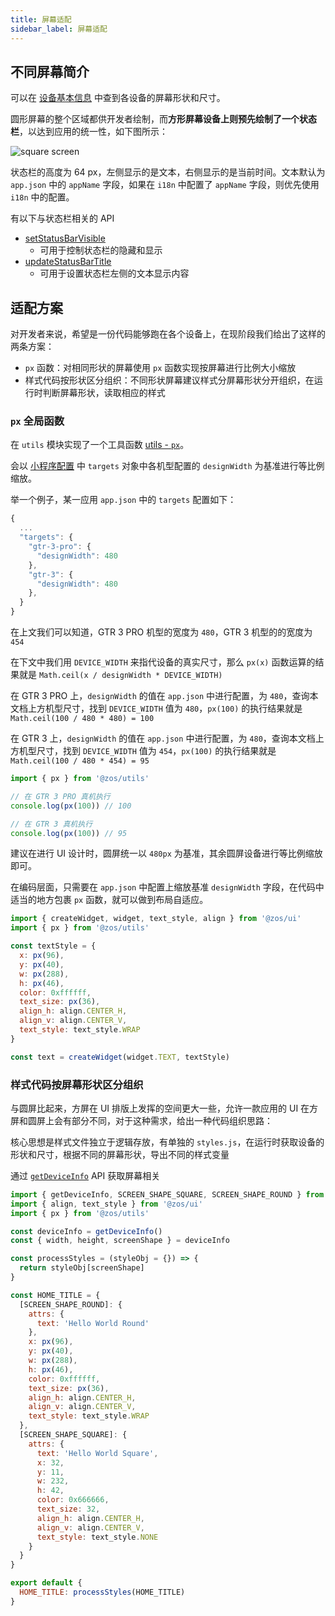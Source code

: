 ```yaml
---
title: 屏幕适配
sidebar_label: 屏幕适配
---
```


## 不同屏幕简介

可以在 [设备基本信息](../../reference/related-resources/device-list.mdx) 中查到各设备的屏幕形状和尺寸。

圆形屏幕的整个区域都供开发者绘制，而**方形屏幕设备上则预先绘制了一个状态栏**，以达到应用的统一性，如下图所示：

![square screen](/img/docs/guides/best-practice/square_screen.jpg)

状态栏的高度为 64 px，左侧显示的是文本，右侧显示的是当前时间。文本默认为 `app.json` 中的 `appName` 字段，如果在 `i18n` 中配置了 `appName` 字段，则优先使用 `i18n` 中的配置。

有以下与状态栏相关的 API

- [setStatusBarVisible](../../reference/device-app-api/newAPI/ui/setStatusBarVisible.mdx)
  - 可用于控制状态栏的隐藏和显示
- [updateStatusBarTitle](../../reference/device-app-api/newAPI/ui/updateStatusBarTitle.mdx)
  - 可用于设置状态栏左侧的文本显示内容

## 适配方案

对开发者来说，希望是一份代码能够跑在各个设备上，在现阶段我们给出了这样的两条方案：

- `px` 函数：对相同形状的屏幕使用 `px` 函数实现按屏幕进行比例大小缩放
- 样式代码按形状区分组织：不同形状屏幕建议样式分屏幕形状分开组织，在运行时判断屏幕形状，读取相应的样式

### `px` 全局函数

在 `utils` 模块实现了一个工具函数 [utils - `px`](../../reference/device-app-api/newAPI/utils/px.mdx)。

会以 [小程序配置](../../reference/app-json.mdx) 中 `targets` 对象中各机型配置的 `designWidth` 为基准进行等比例缩放。

举一个例子，某一应用 `app.json` 中的 `targets` 配置如下：

```js
{
  ...
  "targets": {
    "gtr-3-pro": {
      "designWidth": 480
    },
    "gtr-3": {
      "designWidth": 480
    },
  }
}
```

在上文我们可以知道，GTR 3 PRO 机型的宽度为 `480`，GTR 3 机型的的宽度为 `454`

在下文中我们用 `DEVICE_WIDTH` 来指代设备的真实尺寸，那么 `px(x)` 函数运算的结果就是 `Math.ceil(x / designWidth * DEVICE_WIDTH)`

在 GTR 3 PRO 上，`designWidth` 的值在 `app.json` 中进行配置，为 `480`，查询本文档上方机型尺寸，找到 `DEVICE_WIDTH` 值为 `480`，`px(100)` 的执行结果就是 `Math.ceil(100 / 480 * 480) = 100`

在 GTR 3 上，`designWidth` 的值在 `app.json` 中进行配置，为 `480`，查询本文档上方机型尺寸，找到 `DEVICE_WIDTH` 值为 `454`，`px(100)` 的执行结果就是 `Math.ceil(100 / 480 * 454) = 95`

```js
import { px } from '@zos/utils'

// 在 GTR 3 PRO 真机执行
console.log(px(100)) // 100

// 在 GTR 3 真机执行
console.log(px(100)) // 95
```

建议在进行 UI 设计时，圆屏统一以 `480px` 为基准，其余圆屏设备进行等比例缩放即可。

在编码层面，只需要在 `app.json` 中配置上缩放基准 `designWidth` 字段，在代码中适当的地方包裹 `px` 函数，就可以做到布局自适应。

```js
import { createWidget, widget, text_style, align } from '@zos/ui'
import { px } from '@zos/utils'

const textStyle = {
  x: px(96),
  y: px(40),
  w: px(288),
  h: px(46),
  color: 0xffffff,
  text_size: px(36),
  align_h: align.CENTER_H,
  align_v: align.CENTER_V,
  text_style: text_style.WRAP
}

const text = createWidget(widget.TEXT, textStyle)
```

### 样式代码按屏幕形状区分组织

与圆屏比起来，方屏在 UI 排版上发挥的空间更大一些，允许一款应用的 UI 在方屏和圆屏上会有部分不同，对于这种需求，给出一种代码组织思路：

核心思想是样式文件独立于逻辑存放，有单独的 `styles.js`，在运行时获取设备的形状和尺寸，根据不同的屏幕形状，导出不同的样式变量

通过 [`getDeviceInfo`](../../reference/device-app-api/newAPI/device/getDeviceInfo.mdx) API 获取屏幕相关

```js title="index.style.js"
import { getDeviceInfo, SCREEN_SHAPE_SQUARE, SCREEN_SHAPE_ROUND } from '@zos/device'
import { align, text_style } from '@zos/ui'
import { px } from '@zos/utils'

const deviceInfo = getDeviceInfo()
const { width, height, screenShape } = deviceInfo

const processStyles = (styleObj = {}) => {
  return styleObj[screenShape]
}

const HOME_TITLE = {
  [SCREEN_SHAPE_ROUND]: {
    attrs: {
      text: 'Hello World Round'
    },
    x: px(96),
    y: px(40),
    w: px(288),
    h: px(46),
    color: 0xffffff,
    text_size: px(36),
    align_h: align.CENTER_H,
    align_v: align.CENTER_V,
    text_style: text_style.WRAP
  },
  [SCREEN_SHAPE_SQUARE]: {
    attrs: {
      text: 'Hello World Square',
      x: 32,
      y: 11,
      w: 232,
      h: 42,
      color: 0x666666,
      text_size: 32,
      align_h: align.CENTER_H,
      align_v: align.CENTER_V,
      text_style: text_style.NONE
    }
  }
}

export default {
  HOME_TITLE: processStyles(HOME_TITLE)
}
```
